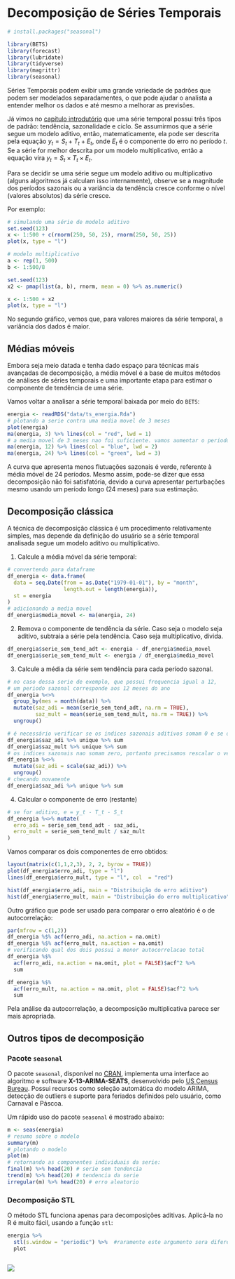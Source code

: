 # Decomposição de Séries Temporais {#decomposicao}

```r
# install.packages("seasonal")

library(BETS)
library(forecast)
library(lubridate)
library(tidyverse)
library(magrittr)
library(seasonal)
```


Séries Temporais podem exibir uma grande variedade de padrões que podem ser modelados separadamentes, o que pode ajudar o analista a entender melhor os dados e até mesmo a melhorar as previsões.

Já vimos no [capítulo introdutório](#elementos) que uma série temporal possui três tipos de padrão: tendência, sazonalidade e ciclo. Se assumirmos que a série segue um modelo aditivo, então, matematicamente, ela pode ser descrita pela equação $y_t = S_t + T_t + E_t$, onde $E_t$ é o componente do erro no período $t$. Se a série for melhor descrita por um modelo multiplicativo, então a equação vira $y_t = S_t \times T_t \times E_t$.

Para se decidir se uma série segue um modelo aditivo ou multiplicativo (alguns algoritmos já calculam isso internamente), observe se a magnitude dos períodos sazonais ou a variância da tendência cresce conforme o nível (valores absolutos) da série cresce.

Por exemplo:

```r
# simulando uma série de modelo aditivo
set.seed(123)
x <- 1:500 + c(rnorm(250, 50, 25), rnorm(250, 50, 25))
plot(x, type = "l")

# modelo multiplicativo
a <- rep(1, 500)
b <- 1:500/8

set.seed(123)
x2 <- pmap(list(a, b), rnorm, mean = 0) %>% as.numeric()

x <- 1:500 + x2
plot(x, type = "l")

```

No segundo gráfico, vemos que, para valores maiores da série temporal, a variância dos dados é maior.

## Médias móveis

Embora seja meio datada e tenha dado espaço para técnicas mais avançadas de decomposição, a média móvel é a base de muitos métodos de análises de séries temporais e uma importante etapa para estimar o componente de tendência de uma série.

Vamos voltar a analisar a série temporal baixada por meio do `BETS`:

```r
energia <- readRDS("data/ts_energia.Rda")
# plotando a serie contra uma media movel de 3 meses
plot(energia)
ma(energia, 3) %>% lines(col = "red", lwd = 1)
# a media movel de 3 meses nao foi suficiente. vamos aumentar o periodo
ma(energia, 12) %>% lines(col = "blue", lwd = 2)
ma(energia, 24) %>% lines(col = "green", lwd = 3)

```

A curva que apresenta menos flutuações sazonais é verde, referente à média móvel de 24 períodos. Mesmo assim, pode-se dizer que essa decomposição não foi satisfatória, devido a curva apresentar perturbações mesmo usando um período longo (24 meses) para sua estimação.


## Decomposição clássica

A técnica de decomposição clássica é um procedimento relativamente simples, mas depende da definição do usuário se a série temporal analisada segue um modelo aditivo ou multiplicativo.

1. Calcule a média móvel da série temporal:

```r
# convertendo para dataframe
df_energia <- data.frame(
  data = seq.Date(from = as.Date("1979-01-01"), by = "month",
                  length.out = length(energia)),
  st = energia
)
# adicionando a media movel
df_energia$media_movel <- ma(energia, 24)
```

2. Remova o componente de tendência da série. Caso seja o modelo seja aditivo, subtraia a série pela tendência. Caso seja multiplicativo, divida.

```r
df_energia$serie_sem_tend_adt <- energia - df_energia$media_movel
df_energia$serie_sem_tend_mult <- energia / df_energia$media_movel
```

3. Calcule a média da série sem tendência para cada período sazonal.

```r
# no caso dessa serie de exemplo, que possui frequencia igual a 12, 
# um periodo sazonal corresponde aos 12 meses do ano
df_energia %<>% 
  group_by(mes = month(data)) %>% 
  mutate(saz_adi = mean(serie_sem_tend_adt, na.rm = TRUE),
         saz_mult = mean(serie_sem_tend_mult, na.rm = TRUE)) %>% 
  ungroup()

# é necessário verificar se os indices sazonais aditivos somam 0 e se os multiplicativos somam 12
df_energia$saz_adi %>% unique %>% sum
df_energia$saz_mult %>% unique %>% sum
# os indices sazonais nao somam zero, portanto precisamos rescalar o vetor:
df_energia %<>% 
  mutate(saz_adi = scale(saz_adi)) %>% 
  ungroup()
# checando novamente
df_energia$saz_adi %>% unique %>% sum

```

4. Calcular o componente de erro (restante)

```r

# se for aditivo, e = y_t - T_t - S_t
df_energia %<>% mutate(
  erro_adi = serie_sem_tend_adt - saz_adi,
  erro_mult = serie_sem_tend_mult / saz_mult
)


```


Vamos comparar os dois componentes de erro obtidos:

```r

layout(matrix(c(1,1,2,3), 2, 2, byrow = TRUE))
plot(df_energia$erro_adi, type = "l")
lines(df_energia$erro_mult, type = "l", col  = "red")

hist(df_energia$erro_adi, main = "Distribuição do erro aditivo")
hist(df_energia$erro_mult, main = "Distribuição do erro multiplicativo")


```

Outro gráfico que pode ser usado para comparar o erro aleatório é o de autocorrelação:

```r

par(mfrow = c(1,2))
df_energia %$% acf(erro_adi, na.action = na.omit)
df_energia %$% acf(erro_mult, na.action = na.omit)
# verificando qual dos dois possui a menor autocorrelacao total
df_energia %$%
  acf(erro_adi, na.action = na.omit, plot = FALSE)$acf^2 %>% 
  sum

df_energia %$%
  acf(erro_mult, na.action = na.omit, plot = FALSE)$acf^2 %>% 
  sum


```

Pela análise da autocorrelação, a decomposição multiplicativa parece ser mais apropriada.

## Outros tipos de decomposição

### Pacote `seasonal`

O pacote `seasonal`, disponível no [CRAN](https://cran.r-project.org/web/packages/seasonal/index.html), implementa uma interface ao algoritmo e software **X-13-ARIMA-SEATS**, desenvolvido pelo [US Census Bureau](https://www.census.gov/srd/www/x13as/). Possui recursos como seleção automática do modelo ARIMA, detecção de outliers e suporte para feriados definidos pelo usuário, como Carnaval e Páscoa.

Um rápido uso do pacote `seasonal` é mostrado abaixo:

```r
m <- seas(energia)
# resumo sobre o modelo
summary(m)
# plotando o modelo
plot(m)
# retornando as componentes individuais da serie:
final(m) %>% head(20) # serie sem tendencia
trend(m) %>% head(20) # tendencia da serie
irregular(m) %>% head(20) # erro aleatorio

```

### Decomposição STL

O método STL funciona apenas para decomposições aditivas. Aplicá-la no R é muito fácil, usando a função `stl`:

```r
energia %>% 
  stl(s.window = "periodic") %>%  #raramente este argumento sera diferente
  plot



```



![](http://i.imgur.com/lBCBhhP.jpg)

